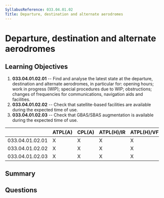 ```yaml
---
SyllabusReference: 033.04.01.02
Title: Departure, destination and alternate aerodromes
---
```


# Departure, destination and alternate aerodromes

## Learning Objectives

1.  **033.04.01.02.01** -- Find and analyse the latest state at the departure,
    destination and alternate aerodromes, in particular for: opening hours; work
    in progress (WIP); special procedures due to WIP; obstructions; changes of
    frequencies for communications, navigation aids and facilities.
2.  **033.04.01.02.02** -- Check that satellite-based facilities are available
    during the expected time of use.
3.  **033.04.01.02.03** -- Check that GBAS/SBAS augmentation is available during
    the expected time of use.

|                 | ATPL(A) | CPL(A) | ATPL(H)/IR | ATPL(H)/VFR | CPL(H) | IR | CBIR(A) |
| --------------- | ------- | ------ | ---------- | ----------- | ------ | -- | ------- |
| 033.04.01.02.01 | X       | X      | X          | X           | X      | X  | X       |
| 033.04.01.02.02 | X       | X      | X          | X           | X      | X  | X       |
| 033.04.01.02.03 | X       | X      | X          | X           | X      | X  | X       |

## Summary

## Questions
